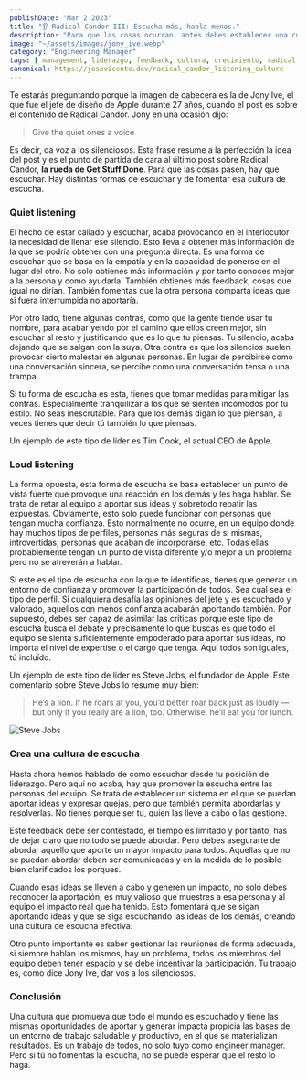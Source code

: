 ```yaml
---
publishDate: "Mar 2 2023"
title: "👂 Radical Candor III: Escucha más, habla menos."
description: "Para que las cosas ocurran, antes debes establecer una cultura donde se escuchen todas las ideas."
image: "~/assets/images/jony_ive.webp"
category: "Engineering Manager"
tags: [ management, liderazgo, feedback, cultura, crecimiento, radical candor, libro ]
canonical: https://josavicente.dev/radical_candor_listening_culture
---
```


Te estarás preguntando porque la imagen de cabecera es la de Jony Ive, el que fue el jefe de diseño de Apple durante 27 años, cuando el post es sobre el contenido de Radical Candor.
Jony en una ocasión dijo:

> Give the quiet ones a voice

Es decir, da voz a los silenciosos. Esta frase resume a la perfección la idea del post y es el punto de partida de cara al último post sobre Radical Candor, **la rueda de Get Stuff Done**.
Para que las cosas pasen, hay que escuchar. Hay distintas formas de escuchar y de fomentar esa cultura de escucha.

### Quiet listening 

El hecho de estar callado y escuchar, acaba provocando en el interlocutor la necesidad de llenar ese silencio. Esto lleva a obtener más información de la que se podría obtener con una pregunta directa. 
Es una forma de escuchar que se basa en la empatía y en la capacidad de ponerse en el lugar del otro. No solo obtienes más información y por tanto conoces mejor a la persona y como ayudarla. 
También obtienes más feedback, cosas que igual no dirían. También fomentas que la otra persona comparta ideas que si fuera interrumpida no aportaría.

Por otro lado, tiene algunas contras, como que la gente tiende usar tu nombre, para acabar yendo por el camino que ellos creen mejor, sin escuchar al resto y justificando que es lo
que tu piensas. Tu silencio, acaba dejando que se salgan con la suya. Otra contra es que los silencios suelen provocar cierto malestar en algunas personas. En lugar de percibirse como una
conversación sincera, se percibe como una conversación tensa o una trampa.

Si tu forma de escucha es esta, tienes que tomar medidas para mitigar las contras. Especialmente tranquilizar a los que se sienten incómodos por tu estilo. 
No seas inescrutable. Para que los demás digan lo que piensan, a veces tienes que decir tú también lo que piensas.

Un ejemplo de este tipo de líder es Tim Cook, el actual CEO de Apple.

### Loud listening

La forma opuesta, esta forma de escucha se basa establecer un punto de vista fuerte que provoque una reacción en los demás y les haga hablar. 
Se trata de retar al equipo a aportar sus ideas y sobretodo rebatir las expuestas. Obviamente, esto solo puede funcionar con personas que tengan mucha confianza. Esto normalmente no
ocurre, en un equipo donde hay muchos tipos de perfiles, personas más seguras de si mismas, introvertidas, personas que acaban de incorporarse, etc. Todas ellas probablemente tengan un punto
de vista diferente y/o mejor a un problema pero no se atreverán a hablar.

Si este es el tipo de escucha con la que te identificas, tienes que generar un entorno de confianza y promover la participación de todos. Sea cual sea el tipo de perfil. Si cualquiera desafía las opiniones
del jefe y es escuchado y valorado, aquellos con menos confianza acabarán aportando también. Por supuesto, debes ser capaz de asimilar las críticas porque este tipo de escucha busca el debate
y precisamente lo que buscas es que todo el equipo se sienta suficientemente empoderado para aportar sus ideas, no importa el nivel de expertise o el cargo que tenga. Aquí todos son iguales, tú incluído.

Un ejemplo de este tipo de líder es Steve Jobs, el fundador de Apple. Este comentario sobre Steve Jobs lo resume muy bien:

> He’s a lion. If he roars at you, you’d better roar back just as loudly — but only if you really are a lion, too. Otherwise, he’ll eat you for lunch.

![Steve Jobs](https://github.com/josavicente/josavicente-dev/blob/main/src/assets/images/steve_jobs.jpg?raw=true)

### Crea una cultura de escucha

Hasta ahora hemos hablado de como escuchar desde tu posición de liderazgo. Pero aquí no acaba, hay que promover la escucha entre las personas del equipo.
Se trata de establecer un sistema en el que se puedan aportar ideas y expresar quejas, pero que también permita abordarlas y resolverlas. No tienes porque ser tu, quien las lleve a cabo o las gestione.

Este feedback debe ser contestado, el tiempo es limitado y por tanto, has de dejar claro que no todo se puede abordar. 
Pero debes asegurarte de abordar aquello que aporte un mayor impacto para todos. Aquellas que no se puedan abordar deben ser comunicadas 
y en la medida de lo posible bien clarificados los porques.

Cuando esas ideas se lleven a cabo y generen un impacto, no solo debes reconocer la aportación, es muy valioso que muestres a esa persona y al 
equipo el impacto real que ha tenido. Esto fomentará que se sigan aportando ideas y que se siga escuchando las ideas de los demás, creando una cultura de escucha efectiva.

Otro punto importante es saber gestionar las reuniones de forma adecuada, si siempre hablan los mismos, hay un problema, todos los miembros del equipo deben tener 
espacio y se debe incentivar la participación. Tu trabajo es, como dice Jony Ive, dar vos a los silenciosos.

### Conclusión

Una cultura que promueva que todo el mundo es escuchado y tiene las mismas oportunidades de aportar y generar impacta propicia las bases de un entorno
de trabajo saludable y productivo, en el que se materializan resultados. Es un trabajo de todos, no solo tuyo como engineer manager. Pero si tú no fomentas la escucha, no se puede esperar que el resto lo haga.
